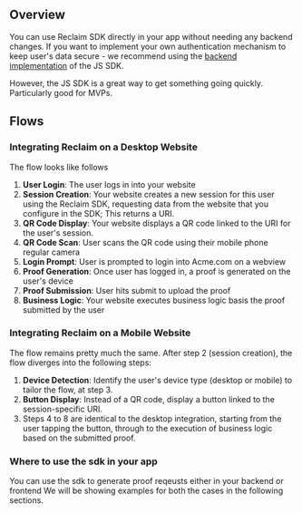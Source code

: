 ## Overview

You can use Reclaim SDK directly in your app without needing any backend changes. 
If you want to implement your own authentication mechanism to keep user's data secure - we recommend using the [backend implementation](/js/backend) of the JS SDK.

However, the JS SDK is a great way to get something going quickly. Particularly good for MVPs.

## Flows
### Integrating Reclaim on a Desktop Website
The flow looks like follows
1. **User Login**: The user logs in into your website
2. **Session Creation**: Your website creates a new session for this user using the Reclaim SDK, requesting data from the website that you configure in the SDK; This returns a URI.
3. **QR Code Display**: Your website displays a QR code linked to the URI for the user's session.
4. **QR Code Scan**: User scans the QR code using their mobile phone regular camera
5. **Login Prompt**: User is prompted to login into Acme.com on a webview
6. **Proof Generation**: Once user has logged in, a proof is generated on the user's device
7. **Proof Submission**: User hits submit to upload the proof
8. **Business Logic**: Your website executes business logic basis the proof submitted by the user

### Integrating Reclaim on a Mobile Website
The flow remains pretty much the same. After step 2 (session creation), the flow diverges into the following steps:

1. **Device Detection**: Identify the user's device type (desktop or mobile) to tailor the flow, at step 3.
2. **Button Display**: Instead of a QR code, display a button linked to the session-specific URI.
3. Steps 4 to 8 are identical to the desktop integration, starting from the user tapping the button, through to the execution of business logic based on the submitted proof.

### Where to use the sdk in your app
You can use the sdk to generate proof reqeusts either in your backend or frontend
We will be showing examples for both the cases in the following sections.